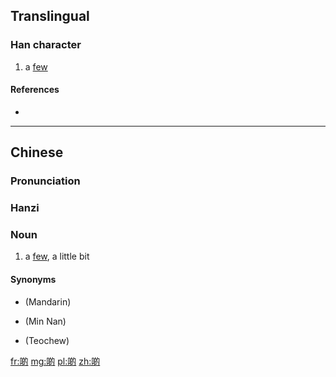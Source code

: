 ==Translingual==

===Han character===
{{Han char|rn=30|rad=口|as=08|sn=11|four=|canj=口竹日戈 (RHAI)|ids=⿰[[口]][[的]]}}

# {{context|Cantonese|lang=mul}} a [[few]]

====References====
* {{Han ref|kx=0196.261|hdz=10642.091|uh=5572|ud=21874}}

----

==Chinese==
{{zh-hanzi-box|[[啲]]}}

===Pronunciation===
{{zh-pron
|m=dì
|c=di1
|cat=n
}}

===Hanzi===
{{cmn-hanzi|pin=[[dì]] ([[di4]])|wg=ti<sup>4</sup>}}

===Noun===
{{zh-noun}}

# {{context|Cantonese|lang=zh|sort=di4}} a [[few]], a little bit 
#: {{usex|lang=yue|好靚生果。買'''啲'''啦，小姐。|tr=hou2 leng3 saang1 gwo2. maai5 '''di1''' laa1 siu2 ze2.|t=Very nice fruits. Buy a few, miss.|ref={{subst:zh-l/aoc|c|Guangzhou}}}}

====Synonyms====
* {{zh-l|一些}} (Mandarin)
* {{zh-l|一寡}} (Min Nan)
* {{zh-l|一撮}} (Teochew)

[[fr:啲]]
[[mg:啲]]
[[pl:啲]]
[[zh:啲]]